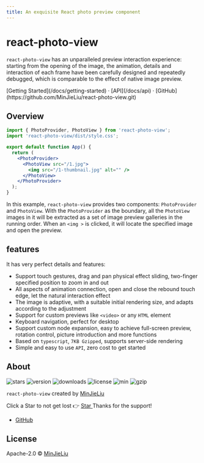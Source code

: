 ```yaml
---
title: An exquisite React photo preview component
---
```




<h1 className="text-center font-bold md:text-5xl mt-8">react-photo-view</h1>

<Bleed>
  <Features />
</Bleed>

`react-photo-view` has an unparalleled preview interaction experience: starting from the opening of the image, the animation, details and interaction of each frame have been carefully designed and repeatedly debugged, which is comparable to the effect of native image preview.

<div className="mt-16 mb-20 text-center">
  [Getting Started](/docs/getting-started) · [API](/docs/api) ·
  [GitHub](https://github.com/MinJieLiu/react-photo-view.git)
</div>

<Index />

## Overview

```jsx
import { PhotoProvider, PhotoView } from 'react-photo-view';
import 'react-photo-view/dist/style.css';

export default function App() {
  return (
    <PhotoProvider>
      <PhotoView src="/1.jpg">
        <img src="/1-thumbnail.jpg" alt="" />
      </PhotoView>
    </PhotoProvider>
  );
}
```

In this example, `react-photo-view` provides two components: `PhotoProvider` and `PhotoView`. With the `PhotoProvider` as the boundary, all the `PhotoView` images in it will be extracted as a set of image preview galleries in the running order. When an `<img >` is clicked, it will locate the specified image and open the preview.

## features

It has very perfect details and features:

- Support touch gestures, drag and pan physical effect sliding, two-finger specified position to zoom in and out
- All aspects of animation connection, open and close the rebound touch edge, let the natural interaction effect
- The image is adaptive, with a suitable initial rendering size, and adapts according to the adjustment
- Support for custom previews like `<video>` or any `HTML` element
- Keyboard navigation, perfect for desktop
- Support custom node expansion, easy to achieve full-screen preview, rotation control, picture introduction and more functions
- Based on `typescript`, `7KB Gzipped`, supports server-side rendering
- Simple and easy to use `API`, zero cost to get started

## About

<p className="flex flex-wrap">
  <img alt="stars" src="https://badgen.net/github/stars/MinJieLiu/react-photo-view" className="mr-2 mb-2" />
  <img alt="version" src="https://img.shields.io/npm/v/react-photo-view.svg?style=flat-square" className="mr-2 mb-2" />
  <img
    alt="downloads"
    src="http://img.shields.io/npm/dm/react-photo-view.svg?style=flat-square"
    className="mr-2 mb-2"
  />
  <img alt="license" src="https://badgen.net/npm/license/react-photo-view" className="mr-2 mb-2" />
  <img alt="min" src="https://badgen.net/bundlephobia/min/react-photo-view?label=minified" className="mr-2 mb-2" />
  <img alt="gzip" src="https://badgen.net/bundlephobia/minzip/react-photo-view?label=gzip" className="mr-2 mb-2" />
</p>

`react-photo-view` created by [MinJieLiu](https:github.comMinJieLiu)

<Callout emoji="😄">
  <span>Click a Star to not get lost 👉 </span>
  <a className="inline-block" href="https://github.com/MinJieLiu/react-photo-view" target="_blank">
    Star
  </a>
  <span> Thanks for the support!</span>
</Callout>

- [GitHub](https://github.com/MinJieLiu)

## License

Apache-2.0 © [MinJieLiu](https://github.com/MinJieLiu)
